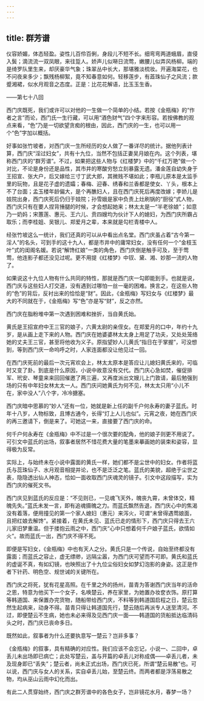 ```yaml
---
---
---
```

title: 群芳谱
---




仪容娇媚，体态轻盈。姿性儿百伶百俐，身段儿不短不长。细弯弯两道蛾眉，直侵入鬓；滴流流一双凤眼，来往踅人。娇声儿似啭日流莺，嫩腰儿似弄风杨柳。端的是绮罗队里生来，却厌豪华气象；珠翠丛中长大，那堪雅淡梳妆。开遍海棠花，也不问夜来多少；飘残杨柳絮，竟不知春意如何。轻移莲步，有蕋珠仙子之风流；款蹙湘裙，似水月观音之态度。正是：比花花解语，比玉玉生香。

——第七十八回

西门庆既死，我们或许可以对他的一生做一个简单的小结。若按《金瓶梅》的“作者之言”而论，西门氏一生行藏，可以用“酒色财气”四个字来形容。若按佛教的观点来看，“色”乃是一切欲望贪痴的根由，因此，西门庆的一生，也可以用一个“色”字加以概括。

好事如张竹坡者，对西门庆一生所经历的女人做了一番详尽的统计。据他列表计算，西门庆“淫过妇女”，共有十九位，当然不包括正妻吴月娘在内。这个列表，堪称西门庆的“群芳谱”。不过，如果把这些人物与《红楼梦》中的“千红万艳”做一个对比，不论是身份还是品性，其市井的寒酸穷愁立刻暴露无遗。潘金莲自幼失身于王招宣、张大户，后又嫁给三寸丁武大郎，其微贱不堪如此；李瓶儿原本是太监手里的玩物，且是花子虚的遗孀；春梅、迎春、绣春和兰香都是使女、丫头，根本上不了台面；孟玉楼年龄偏大，是个再醮妇人，且在西门庆死后再度改嫁；李娇儿是妓院出身，西门庆死后仍归于妓院；孙雪娥是家中负责上灶刷锅的“厨役”式人物，西门庆只有在要人捏背捶腿的时候，才会想起她来；林太太是一“半老徐娘”；如意乃一奶妈；宋蕙莲、惠元、王六儿、贲四嫂均为伙计下人的媳妇，为西门庆所霸占取乐；而李桂姐、吴银儿、郑爱月之辈，本来就是勾栏青楼中人。

经张竹坡这么一统计，我们还真的可以从中看出点名堂。西门庆虽占着“古今第一淫人”的名头，可到手的这十九人，都是市井中的庸常妇女，没有任何一个“金枝玉叶”式的闺阁名媛。若说“解馋红娘”一类的角色，西门庆倒是触手可及，至于莺莺，他连影子都还没见过呢。更不用提《红楼梦》中钗、黛、湘、妙那一流的人物了。

如果说这十九位人物有什么共同的特性，那就是西门庆一勾即能到手。也就是说，西门庆与这些妇人打交道，没有遇到过哪怕一丝一毫的困难。换言之，在这些人物的“色”的背后，反衬出来的恰恰是“财”。因此，《金瓶梅》写妇女与《红楼梦》最大的不同就在于，《金瓶梅》写“色”亦是写“财”，反之亦然。

西门庆在脂粉堆中第一次遇到困难和挫折，当自黄氏始。

黄氏是王招宣府中王三官的娘子，六黄太尉的亲侄女。在郑爱月的口中，年约十九岁，是从画上走下来的人物。西门庆在她婆婆林太太身上用足了功夫，又处处笼络她的丈夫王三官，甚至将他收为义子。原指望妙人儿黄氏“指日在于掌握”，可没想到，等到西门庆一命呜呼之时，人家连面都没让他见过一回。

在西门庆死前的最后一次元宵欢会上，林太太原本是答应让儿媳妇黄氏来的，可临时又变了卦。到底是什么原因，小说中故意没有交代。西门庆心急如焚，催促排军、玳安、琴童来来回回催邀了两三遍，又再度派出文嫂儿上门敦请，最后勉强到场的只有中年妇女林太太一人。西门庆问她黄氏为何不见，林太太只用“小儿不在，家中没人”八个字，冷冷搪塞。

西门庆暗中思慕的“妙人”还有一位，她就是新上任的副千户何永寿的妻子蓝氏。时年十八岁，人物标致，且博古通今，长得“灯上人儿也似”。元宵之夜，她在西门庆的再三邀请下，倒是来了。可她这一来，直接要了西门庆的命。

何千户何永寿在《金瓶梅》中不过是一个很次要的配角，他的娘子则更不用说了。可引文中蓝氏的出场，叙事者居然不惜花费大量的笔墨来摹画她的装束和姿容，显得极为反常。

实际上，与始终未在小说中露面的黄氏一样，她们都不是尘世中的妇女。作者将蓝氏与蕊珠仙子、水月观音相提并论，也不是泛泛之笔。蓝氏的美貌，超绝于尘世之表，隐隐透出仙人神态，恰如一面收取西门庆魂灵的镜子。引文中这段描写，实为西门庆的催死文书。

西门庆见到蓝氏的反应是：“不见则已，一见魂飞天外，魄丧九霄，未曾体交，精魄先失。”蓝氏未发一言，即有追魂摄魄之力。而蓝氏飘然告退，西门庆心中的焦渴没有着落，便用撞见的第一个家人媳妇（惠元）来泻火，可谓“未曾得遇莺娘面，且把红娘去解馋”。紧接着，在黄氏未见、蓝氏已走的情形下，西门庆只得去王六儿家旧梦重温。但于搂抱云雨之中，西门庆“心中只想着何千户娘子蓝氏，欲情如火”。故而蓝氏一出，西门庆不得不死。

即便是写妇女，《金瓶梅》中也有天人之分。黄氏只是一个传说，自始至终都没有露面；而蓝氏之容止，虚无缥缈，远隔尘嚣，为西门庆可望而不可即。黄氏和蓝氏的虚诞不真，有如幻镜，也映照出了十九位尘俗妇女如梦幻泡影的身姿。这正是作者下针药、明色空、规世诫的关键所在。

西门庆之将死，犹有花星高照。在千里之外的扬州，苗青为答谢西门庆当年的活命之恩，特意为他买下一个女子，名唤楚云，养在家里，为她置办妆奁衣饰。原打算等韩道国、来保置办完货物，随船带给西门庆，不料等到韩道国启程之日，楚云忽然生起病来，动身不得。苗青只得让韩道国先行，楚云随后再派专人送至清河。不过，即便楚云不生病，她也未必来得及见西门庆一面——韩道国的货船抵达临清码头之时，西门庆已丧命多日。

既然如此，叙事者为什么还要执意写一楚云？岂非多事？

《金瓶梅》的叙事，具有精确的对应性。我们应该不会忘记，小说一、二回中，卓丢儿未出场即已病亡；此处写楚云，盖与开篇的卓丢儿对称成偶——卓丢儿者，未及现身即已“丢失”；楚云者，尚未正式出场，西门庆已死，所谓“楚云易散”也。可以说，西门庆与女人的关系，实自卓丢儿始，至楚云终。而两者都是浮荡易散之物，均从巫山云雨中幻化而出。

有此二人贯穿始终，西门庆之群芳谱中的各色女子，岂非镜花水月，春梦一场？